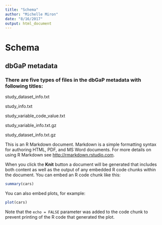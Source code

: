 ```yaml
---
title: "Schema"
author: "Michelle Miron"
date: "8/16/2017"
output: html_document
---
```


# Schema

## dbGaP metadata

### There are five types of files in the dbGaP metadata with following titles:
study_dataset_info.txt
 
study_info.txt
 
study_variable_code_value.txt
 
study_variable_info.txt.gz
 
study_dataset_info.txt.gz

 
This is an R Markdown document. Markdown is a simple formatting syntax for authoring HTML, PDF, and MS Word documents. For more details on using R Markdown see <http://rmarkdown.rstudio.com>.

When you click the **Knit** button a document will be generated that includes both content as well as the output of any embedded R code chunks within the document. You can embed an R code chunk like this:

```r
summary(cars)
```

You can also embed plots, for example:

```r
plot(cars)
```

Note that the `echo = FALSE` parameter was added to the code chunk to prevent printing of the R code that generated the plot.
